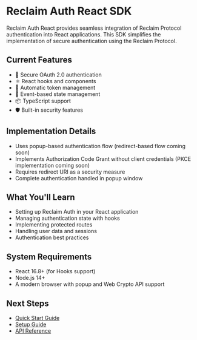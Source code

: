 # Reclaim Auth React SDK

Reclaim Auth React provides seamless integration of Reclaim Protocol authentication into React applications. This SDK simplifies the implementation of secure authentication using the Reclaim Protocol.

## Current Features

- 🔐 Secure OAuth 2.0 authentication
- ⚛️ React hooks and components
- 🔄 Automatic token management
- 🎯 Event-based state management
- 📦 TypeScript support
- 🛡️ Built-in security features

## Implementation Details

- Uses popup-based authentication flow (redirect-based flow coming soon)
- Implements Authorization Code Grant without client credentials (PKCE implementation coming soon)
- Requires redirect URI as a security measure
- Complete authentication handled in popup window

## What You'll Learn

- Setting up Reclaim Auth in your React application
- Managing authentication state with hooks
- Implementing protected routes
- Handling user data and sessions
- Authentication best practices

## System Requirements

- React 16.8+ (for Hooks support)
- Node.js 14+
- A modern browser with popup and Web Crypto API support

## Next Steps

- [Quick Start Guide](/oauth-react/quickstart)
- [Setup Guide](/oauth-react/setup)
- [API Reference](/oauth-react/api-reference)